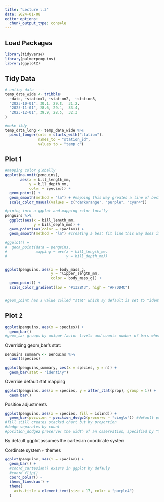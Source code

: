 ```yaml
---
title: "Lecture 1.3"
date: 2024-01-08
editor_options: 
  chunk_output_type: console
---
```


## Load Packages
```r
library(tidyverse)
library(palmerpenguins)
library(ggplot2)
```


## Tidy Data

```r
# untidy data ----
temp_data_wide <- tribble(
  ~date, ~station1, ~station2,  ~station3,
  "2023-10-01", 30.1, 29.8,  31.2,
  "2023-11-01", 28.6, 29.1,  33.4,
  "2023-12-01", 29.9, 28.5,  32.3
)

#make tidy
temp_data_long <- temp_data_wide %>% 
  pivot_longer(cols = starts_with("station"),
               names_to = "station_id",
               values_to = "temp_c")
```


## Plot 1

```r

#mapping color globally
ggplot(na.omit(penguins),
       aes(x = bill_length_mm,
           y = bill_depth_mm,
           color = species)) +
  geom_point() +
  geom_smooth(method = "lm") + #mapping this way greates a line of best fit for each species
  scale_color_manual(values = c("darkorange", "purple", "cyan4"))

#piping into a ggplot and mapping color locally
penguins %>% 
  ggplot(aes(x = bill_length_mm, 
             y = bill_depth_mm)) +
  geom_point(aes(color = species)) +
  geom_smooth(method = "lm") #creating a best fit line this way does it across all data points rather than indivisial species

#ggplot() +
#  geom_point(data = penguins,
#             mapping = aes(x = bill_length_mm,
#                           y = bill_depth_mm))


ggplot(penguins, aes(x = body_mass_g, 
                     y = flipper_length_mm,
                     color = body_mass_g)) +
  geom_point() + 
  scale_color_gradient(low = "#132B43", high = "#F7DD4C")


#geom_point has a value called "stat" which by default is set to "identity" which will automatically plot data based on its identity
```


## Plot 2

```r
ggplot(penguins, aes(x = species)) +
  geom_bar()
#geom_bar groups by unique factor levels and counts number of bars where the height of the bars matches the count of each observation type in its default setting
```

Overriding geom_bar's stat:

```r
penguins_summary <- penguins %>% 
  count(species)

ggplot(penguins_summary, aes(x = species, y = n)) +
  geom_bar(stat = "identity")
```


Override default stat mapping
```r
ggplot(penguins, aes(x = species, y = after_stat(prop), group = 1)) +
  geom_bar()
```


Position adjustments
```r
ggplot(penguins, aes(x = species, fill = island)) +
  geom_bar(position = position_dodge2(preserve = "single")) #default position is stack and stacks groups by default
#fill still creates stacked chart but by proportion
#dodge separates by count
#position_dodge2 preserves the width of an observation, specified by "total" and "single"
```


By default ggplot assumes the cartesian coordinate system

Cordinate system + themes
```r
ggplot(penguins, aes(x = species)) +
  geom_bar() +
  #coord_cartesian() exists in ggplot by defauly
  #coord_flip()
  coord_polar() +
  theme_linedraw() +
  theme(
    axis.title = element_text(size = 17, color = "purple4")
  )
```








